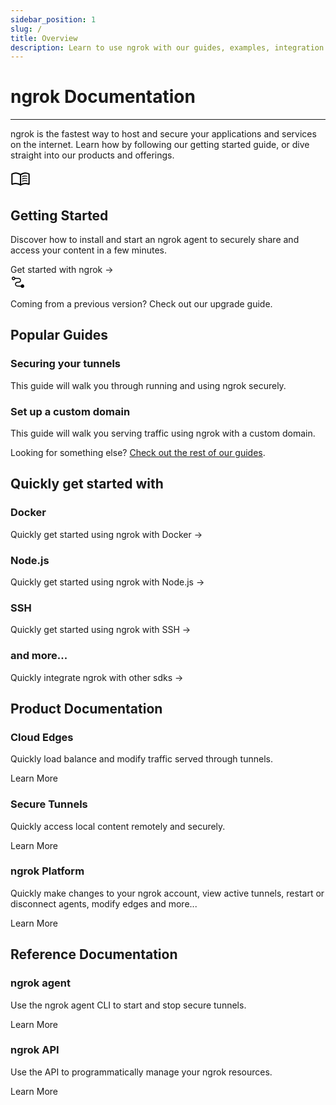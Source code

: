 ```yaml
---
sidebar_position: 1
slug: /
title: Overview
description: Learn to use ngrok with our guides, examples, integration guides, and API references
---
```



# ngrok Documentation
---

ngrok is the fastest way to host and secure your applications and services on the internet. Learn how by following our getting started guide, or dive straight into our products 
and offerings.

<div class="ngrok--cards">
    <Link to={`/docs/getting-started`}>
        <div class="ngrok--card ngrok--card-lg">
            <div class="ngrok--card-heading">
                <svg xmlns="http://www.w3.org/2000/svg" height="32" viewBox="0 96 960 960" width="32"><path d="M560 482v-48q33-14 67.5-21t72.5-7q26 0 51 4t49 10v44q-24-9-48.5-13.5T700 446q-38 0-73 9.5T560 482Zm0 220v-49q33-13.5 67.5-20.25T700 626q26 0 51 4t49 10v44q-24-9-48.5-13.5T700 666q-38 0-73 9t-67 27Zm0-110v-48q33-14 67.5-21t72.5-7q26 0 51 4t49 10v44q-24-9-48.5-13.5T700 556q-38 0-73 9.5T560 592ZM248 756q53.566 0 104.283 12.5T452 806V379q-45-30-97.619-46.5Q301.763 316 248 316q-38 0-74.5 9.5T100 349v434q31-14 70.5-20.5T248 756Zm264 50q50-25 98-37.5T712 756q38 0 78.5 6t69.5 16V349q-34-17-71.822-25-37.823-8-76.178-8-54 0-104.5 16.5T512 379v427Zm-30 90q-51-38-111-58.5T248 817q-36.537 0-71.768 9Q141 835 106 848q-23.1 11-44.55-3Q40 831 40 805V342q0-15 7-27.5T68 295q42-20 87.395-29.5Q200.789 256 248 256q63 0 122.5 17T482 325q51-35 109.5-52T712 256q46.868 0 91.934 9.5Q849 275 891 295q14 7 21.5 19.5T920 342v463q0 27.894-22.5 42.447Q875 862 853 848q-34-14-69.232-22.5Q748.537 817 712 817q-63 0-121 21t-109 58ZM276 567Z"/></svg>
                <h2>Getting Started</h2>
            </div>
            <p>Discover how to install and start an ngrok agent to securely share and access your content in a few minutes.</p>
            <a>Get started with ngrok →</a>
        </div>
    </Link>
    <Link to={`/docs/guides/upgrade-v2-v3`}>
        <div class="ngrok--card ngrok--card-note">
            <svg xmlns="http://www.w3.org/2000/svg" height="24" viewBox="0 96 960 960" width="24"><path d="M766 936q-41 0-71.5-24.5T656 852H443q-66 0-109.5-43.5T290 699q0-66 43.5-109.5T443 546h77q41 0 67-26t26-67q0-41-26-67t-67-26H304q-9 35-39 59.5T194 444q-48 0-81-33t-33-81q0-48 33-81t81-33q41 0 71 24.5t39 59.5h216q66 0 109.5 43.5T673 453q0 66-43.5 109.5T520 606h-77q-41 0-67 26t-26 67q0 41 26 67t67 26h213q9-35 39-59.5t71-24.5q48 0 81 33t33 81q0 48-33 81t-81 33ZM194 384q23 0 38.5-15.5T248 330q0-23-15.5-38.5T194 276q-23 0-38.5 15.5T140 330q0 23 15.5 38.5T194 384Z"/></svg>
            <p>Coming from a previous version? Check out our <a>upgrade guide</a>.</p>
        </div>
    </Link>
</div>

## Popular Guides

<div class="ngrok--cards ngrok--cards-row">
    <Link to={`/docs/guides/securing-your-tunnels`} class="w-50">
        <div class="ngrok--card">
            <div class="ngrok--card-heading">
                <h3>Securing your tunnels</h3>
            </div>
            <p>This guide will walk you through running and using ngrok securely.</p>
        </div>
    </Link>
    <Link to={`guides/how-to-set-up-a-custom-domain`} class="w-50">
        <div class="ngrok--card">
            <div class="ngrok--card-heading">
                <h3>Set up a custom domain</h3>
            </div>
            <p>This guide will walk you serving traffic using ngrok with a custom domain.</p>
        </div>
    </Link>
</div>

Looking for something else? [Check out the rest of our guides](/docs/guides).

## Quickly get started with

<div class="ngrok--cards ngrok--cards-row">
    <Link to={`/docs/using-ngrok-with/docker`} class="w-50">
        <div class="ngrok--card">
            <div class="ngrok--card-heading">
                <h3>Docker</h3>
            </div>
            <p>Quickly get started using ngrok with Docker →</p>
        </div>
    </Link>
    <Link to={`/docs/using-ngrok-with/node-js`} class="w-50">
        <div class="ngrok--card">
            <div class="ngrok--card-heading">
                <h3>Node.js</h3>
            </div>
            <p>Quickly get started using ngrok with Node.js →</p>
        </div>
    </Link>
    <Link to={`/docs/using-ngrok-with/ssh`} class="w-50">
        <div class="ngrok--card">
            <div class="ngrok--card-heading">
                <h3>SSH</h3>
            </div>
            <p>Quickly get started using ngrok with SSH →</p>
        </div>
    </Link>
</div>
<div class="ngrok--cards ngrok--cards-row">
    <Link to={`/docs/using-ngrok-with`} class="w-50">
        <div class="ngrok--card ngrok--card-sm">
            <div class="ngrok--card-heading">
                <h3>and more...</h3>
            </div>
            <p>Quickly integrate ngrok with other sdks →</p>
        </div>
    </Link>
</div>

## Product Documentation


<div class="ngrok--cards ngrok--cards-row">
    <Link to={`/docs/cloud-edge`} class="w-50">
        <div class="ngrok--card">
            <div class="ngrok--card-heading">
                <h3>Cloud Edges</h3>
            </div>
            <p>Quickly load balance and modify traffic served through tunnels.</p>
            <a>Learn More</a>
        </div>
    </Link>
    <Link to={`/docs/secure-tunnels`} class="w-50">
        <div class="ngrok--card">
            <div class="ngrok--card-heading">
                <h3>Secure Tunnels</h3>
            </div>
            <p>Quickly access local content remotely and securely.</p>
            <a>Learn More</a>
        </div>
    </Link>
</div>

<div class="ngrok--cards ngrok--cards-row">
    <Link to={`/docs/platform/dashboard`} class="w-50">
        <div class="ngrok--card">
            <div class="ngrok--card-heading">
                <h3>ngrok Platform</h3>
            </div>
            <p>Quickly make changes to your ngrok account, view active tunnels, restart or disconnect agents, modify edges and more...</p>
            <a>Learn More</a>
        </div>
    </Link>
</div>

## Reference Documentation

<div class="ngrok--cards ngrok--cards-row">
    <Link to={`/docs/ngrok-agent`} class="w-50">
        <div class="ngrok--card">
            <div class="ngrok--card-heading">
                <h3>ngrok agent</h3>
            </div>
            <p>Use the ngrok agent CLI to start and stop secure tunnels.</p>
            <a>Learn More</a>
        </div>
    </Link>
    <Link to={`/docs/api`} class="w-50">
        <div class="ngrok--card">
            <div class="ngrok--card-heading">
                <h3>ngrok API</h3>
            </div>
            <p>Use the API to programmatically manage your ngrok resources.</p>
            <a>Learn More</a>
        </div>
    </Link>
</div>